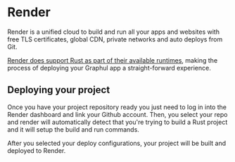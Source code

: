 # Render 


<HeaderBadgesWidget commaDelimitedContributors="JeysonFlores" lastVerifiedDateString="February 16th, 2023" />

Render is a unified cloud to build and run all your apps and websites with free TLS certificates, global CDN, private networks and auto deploys from Git.

[Render does support Rust as part of their available runtimes](https://render.com/docs/native-environments#supported-languages-and-default-versions), making the process of deploying your Graphul app a straight-forward experience.

## Deploying your project

Once you have your project repository ready you just need to log in into the Render dashboard and link your Github account. Then, you select your repo
and render will automatically detect that you're trying to build a Rust project and it will setup the build and run commands. 

After you selected your deploy configurations, your project will be built and deployed to Render.
